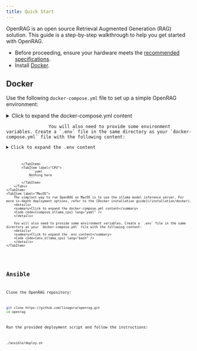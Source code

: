 ```yaml
---
title: Quick Start
---
```



OpenRAG is an open source Retrieval Augmented Generation (RAG) solution. This guide is a step-by-step walkthrough to help you get started with OpenRAG.

- Before proceeding, ensure your hardware meets the [recommended specifications](/minimum-specifications).
- Install [Docker](https://www.docker.com/get-started).

## Docker

Use the following `docker-compose.yml` file to set up a simple OpenRAG environment:

<Tabs>
    <TabItem label="Linux">
        <Tabs>
            <TabItem label="Nvidia GPU">
                <details>
                    <summary>Click to expand the docker-compose.yml content</summary>
                    <Code code={compose_linux_gpu} lang="yaml" />
                </details>
                You will also need to provide some environment variables. Create a `.env` file in the same directory as your `docker-compose.yml` file with the following content:
                <details>
                    <summary>Click to expand the .env content</summary>
                    <Code code={env_linux_gpu} lang="bash" />
                </details>

            </TabItem>
            <TabItem label="CPU">
                ```yaml
                Nothing here
                ```
            </TabItem>
        </Tabs>
    </TabItem>
    <TabItem label="MacOS">
        The simplest way to run OpenRAG on MacOS is to use the ollama model inference server. For more in-depth deployment options, refer to the [Docker installation guide](/installation/docker).
        <details>
        <summary>Click to expand the docker-compose.yml content</summary>
        <Code code={compose_ollama_cpu} lang="yaml" />
        </details>

        You will also need to provide some environment variables. Create a `.env` file in the same directory as your `docker-compose.yml` file with the following content:
        <details>
        <summary>Click to expand the .env content</summary>
        <Code code={env_ollama_cpu} lang="bash" />   
        </details>
    </TabItem>
</Tabs>

## Ansible

Clone the OpenRAG repository:
```bash
git clone https://github.com/linagora/openrag.git
cd openrag
```

Run the provided deployment script and follow the instructions:
```bash
./ansible/deploy.sh
```
